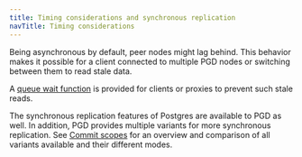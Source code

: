 ```yaml
---
title: Timing considerations and synchronous replication
navTitle: Timing considerations
---
```


Being asynchronous by default, peer nodes might lag behind. This behavior makes it
possible for a client connected to multiple PGD nodes or switching
between them to read stale data.

A [queue wait
function](/pgd/5.7/reference/functions/#bdrwait_for_apply_queue) is provided
for clients or proxies to prevent such stale reads.

The synchronous replication features of Postgres are available to PGD as well.
In addition, PGD provides multiple variants for more synchronous replication.
See [Commit scopes](../commit-scopes) for an overview and
comparison of all variants available and their different modes.
